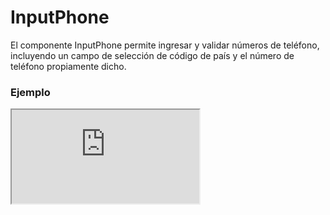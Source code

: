 
# InputPhone

El componente InputPhone permite ingresar y validar números de teléfono, incluyendo un campo de selección de código de país y el número de teléfono propiamente dicho.

### Ejemplo

<Iframe src="https://fenextjs-component-storybook.vercel.app/iframe.html?args=&id=input-inputphone--index&viewMode=story" />

### Importacion

Para importar el componente InputPhone, se puede hacer desde fenextjs

```tsx copy
import { InputPhone } from "fenextjs";
```

### Parametros

| Parametro | Tipo | Requerido | Default | Descripcion |
| --------- | ---- | --------- | ------- | ----------- |
| classNameSelectCode | InputSelectClassProps | no | undefined | Clase CSS para personalizar el contenedor del campo de selección del código de país. |
| classNameInputNumber | InputTextClassProps | no | undefined | Clase CSS para personalizar el contenedor del campo de número de teléfono. |
| classNamePhone | string | no | '' | Clase CSS para personalizar el contenedor principal del componente InputPhone. |
| classNamePhoneCode | string | no | '' | Clase CSS para personalizar el contenedor del código de país. |
| classNamePhoneLabel | string | no | '' | Clase CSS para personalizar el label del componente InputPhone. |
| classNamePhoneNumber | string | no | '' | Clase CSS para personalizar el contenedor del número de teléfono. |
| classNameError | string | no | '' | Clase CSS para personalizar el contenedor del mensaje de error. |
| disabledSelectCode | boolean | no | false | Deshabilita la selección del código de país. |
| placeholderCode | string | no | '+57' | Placeholder para el campo del código de país. |
| placeholder | string | no | 'xxx-xx-xx-xxxx' | Placeholder para el campo del número de teléfono. |
| defaultCode | string | no | '+57' | Código de país por defecto. |
| defaultValue | Partial\<PhoneProps\> | no | undefined | Valor por defecto para el número de teléfono. |
| value | Partial\<PhoneProps\> | no | undefined | Valor controlado del número de teléfono. |
| onChange | function | no | undefined | Función que se ejecuta al cambiar el valor del número de teléfono. |
| validator | FenextjsValidatorClass\<PhoneProps\> | no | undefined | Validador personalizado para el número de teléfono. |

### Storybook

Para ver el storybook del componente lo puede hacer con este [link](https://fenextjs-component-storybook.vercel.app/?path=/story/input-inputphone--index)

### Usos

- Básico

```tsx copy
<InputPhone />
```

- Con valor por defecto

```tsx copy
<InputPhone defaultValue={{ code: '+57', number: '1234567890' }} />
```

- Con validación personalizada

```tsx copy
<InputPhone validator={myPhoneValidator} />
```

